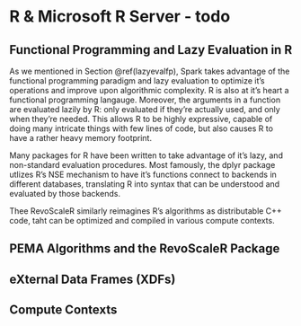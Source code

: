 # R & Microsoft R Server - todo {#rserver}

## Functional Programming and Lazy Evaluation in R

As we mentioned in Section \@ref(lazyevalfp), Spark takes advantage of the functional programming paradigm and lazy evaluation to optimize it's operations and improve upon algorithmic complexity. R is also at it's heart a functional programming langauge. Moreover, the arguments in a function are evaluated lazily by R: only evaluated if they're actually used, and only when they're needed. This allows R to be highly expressive, capable of doing many intricate things with few lines of code, but also causes R to have a rather heavy memory footprint.

Many packages for R have been written to take advantage of it's lazy, and non-standard evaluation procedures. Most famously, the dplyr package utlizes R's NSE mechanism to have it's functions connect to backends in different databases, translating R into syntax that can be understood and evaluated by those backends.

Thee RevoScaleR similarly reimagines R's algorithms as distributable C++ code, taht can be optimized and compiled in various compute contexts. 

## PEMA Algorithms and the RevoScaleR Package {#pema}

## eXternal Data Frames (XDFs) {#xdf}

## Compute Contexts {#computecontext}